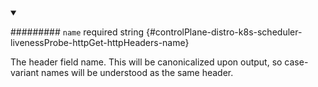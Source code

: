 
<details className="config-field" data-expandable="false" open>
<summary>

######### `name` <span className="config-field-required" data-required="false">required</span> <span className="config-field-type">string</span> <span className="config-field-default"></span> <span className="config-field-enum"></span> {#controlPlane-distro-k8s-scheduler-livenessProbe-httpGet-httpHeaders-name}

The header field name.
This will be canonicalized upon output, so case-variant names will be understood as the same header.

</summary>



</details>
